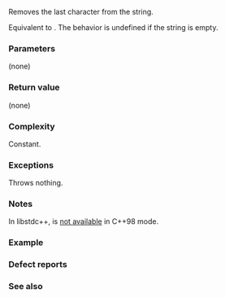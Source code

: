 {{cpp/string/basic_string/title|pop_back}}
{{cpp/string/basic_string/navbar}}
{{ddcla|constexpr=c++20|
void pop_back();
}}

Removes the last character from the string.

Equivalent to {{c|erase(end() - 1)}}. The behavior is undefined if the string is empty.

===Parameters===
(none)

===Return value===
(none)

===Complexity===
Constant.

===Exceptions===
Throws nothing.

===Notes===
In libstdc++, {{tt|pop_back()}} is [https://gcc.gnu.org/onlinedocs/libstdc++/manual/strings.html#strings.string.shrink not available] in C++98 mode.

===Example===
{{example
|code=
#include &lt;cassert&gt;
#include &lt;iomanip&gt;
#include &lt;iostream&gt;
#include &lt;string&gt;

int main()
{
    std::string str("Short string!");
    std::cout &lt;&lt; "Before: " &lt;&lt; std::quoted(str) &lt;&lt; '\n';
    assert(str.size() == 13);
    
    str.pop_back();
    std::cout &lt;&lt; "After:  " &lt;&lt; std::quoted(str) &lt;&lt; '\n';
    assert(str.size() == 12);
    
    str.clear();
//  str.pop_back(); // undefined behavior
}
|output=
Before: "Short string!"
After:  "Short string"
}}

===Defect reports===
{{dr list begin}}
{{dr list item|wg=lwg|dr=534|std=C++98|before={{lc|std::basic_string}} did not have the member function {{tt|pop_back()}}|after=added}}
{{dr list end}}

===See also===
{{dsc begin}}
{{dsc inc|cpp/string/basic_string/dsc push_back}}
{{dsc inc|cpp/string/basic_string/dsc erase}}
{{dsc end}}

{{langlinks|de|es|fr|it|ja|pt|ru|zh}}